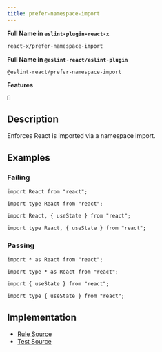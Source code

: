 ```yaml
---
title: prefer-namespace-import
---
```


**Full Name in `eslint-plugin-react-x`**

```sh copy
react-x/prefer-namespace-import
```

**Full Name in `@eslint-react/eslint-plugin`**

```sh copy
@eslint-react/prefer-namespace-import
```

**Features**

`🔧`

## Description

Enforces React is imported via a namespace import.

## Examples

### Failing

```tsx
import React from "react";

import type React from "react";

import React, { useState } from "react";

import type React, { useState } from "react";
```

### Passing

```tsx
import * as React from "react";

import type * as React from "react";

import { useState } from "react";

import type { useState } from "react";
```

## Implementation

- [Rule Source](https://github.com/Rel1cx/eslint-react/tree/main/packages/plugins/eslint-plugin-react-x/src/rules/prefer-namespace-import.ts)
- [Test Source](https://github.com/Rel1cx/eslint-react/tree/main/packages/plugins/eslint-plugin-react-x/src/rules/prefer-namespace-import.spec.ts)
